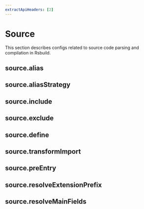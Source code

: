 ```yaml
---
extractApiHeaders: [2]
---
```


# Source

This section describes configs related to source code parsing and compilation in Rsbuild.

## source.alias


<Alias />

## source.aliasStrategy


<AliasStrategy />

## source.include


<Include />

## source.exclude


<Exclude />

## source.define


<Define />

## source.transformImport


<TransformImport />

## source.preEntry


<PreEntry />

## source.resolveExtensionPrefix


<ResolveExtensionPrefix />

## source.resolveMainFields


<ResolveMainFields />
